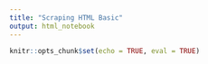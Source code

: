 ```yaml
---
title: "Scraping HTML Basic"
output: html_notebook
---
```


```r
knitr::opts_chunk$set(echo = TRUE, eval = TRUE)

```

